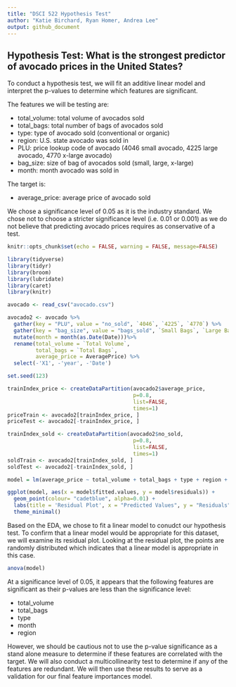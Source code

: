 ```yaml
---
title: "DSCI 522 Hypothesis Test"
author: "Katie Birchard, Ryan Homer, Andrea Lee"
output: github_document
---
```


## Hypothesis Test: What is the strongest predictor of avocado prices in the United States?
To conduct a hypothesis test, we will fit an additive linear model and interpret the p-values to determine which features are significant.

The features we will be testing are:

- total_volume: total volume of avocados sold
- total_bags: total number of bags of avocados sold
- type: type of avocado sold (conventional or organic)
- region: U.S. state avocado was sold in
- PLU: price lookup code of avocado (4046 small avocado, 4225 large avocado, 4770 x-large avocado)
- bag_size: size of bag of avocados sold (small, large, x-large)
- month: month avocado was sold in

The target is:

- average_price: average price of avocado sold

We chose a significance level of 0.05 as it is the industry standard. We chose not to choose a stricter significance level (i.e. 0.01 or 0.001) as we do not believe that predicting avocado prices requires as conservative of a test.

```r
knitr::opts_chunk$set(echo = FALSE, warning = FALSE, message=FALSE)

library(tidyverse)
library(tidyr)
library(broom)
library(lubridate)
library(caret)
library(knitr)
```

```r
avocado <- read_csv("avocado.csv")
```

```r
avocado2 <- avocado %>% 
  gather(key = "PLU", value = "no_sold", `4046`, `4225`, `4770`) %>%
  gather(key = "bag_size", value = "bags_sold", `Small Bags`, `Large Bags`, `XLarge Bags`) %>% 
  mutate(month = month(as.Date(Date)))%>%
  rename(total_volume = `Total Volume`,
         total_bags = `Total Bags`,
         average_price = AveragePrice) %>% 
  select(-'X1', -'year', -'Date')
```

```r
set.seed(123)

trainIndex_price <- createDataPartition(avocado2$average_price,
                                        p=0.8,
                                        list=FALSE,
                                        times=1)
priceTrain <- avocado2[trainIndex_price, ]
priceTest <- avocado2[-trainIndex_price, ]

trainIndex_sold <- createDataPartition(avocado2$no_sold,
                                        p=0.8,
                                        list=FALSE,
                                        times=1)
soldTrain <- avocado2[trainIndex_sold, ]
soldTest <- avocado2[-trainIndex_sold, ]
```

```r
model = lm(average_price ~ total_volume + total_bags + type + region + PLU + bag_size + month, data = priceTrain)

ggplot(model, aes(x = model$fitted.values, y = model$residuals)) +
  geom_point(colour= "cadetblue", alpha=0.01) +
  labs(title = 'Residual Plot', x = "Predicted Values", y = "Residuals") +
  theme_minimal()
```

Based on the EDA, we chose to fit a linear model to conudct our hypothesis test. To confirm that a linear model would be appropriate for this dataset, we will examine its residual plot. Looking at the residual plot, the points are randomly distributed which indicates that a linear model is appropriate in this case.

```r
anova(model)
```

At a significance level of 0.05, it appears that the following features are significant as their p-values are less than the significance level:

- total_volume
- total_bags
- type
- month
- region

However, we should be cautious not to use the p-value significance as a stand alone measure to determine if these features are correlated with the target. We will also conduct a multicollinearity test to determine if any of the features are redundant. We will then use these results to serve as a validation for our final feature importances model.
